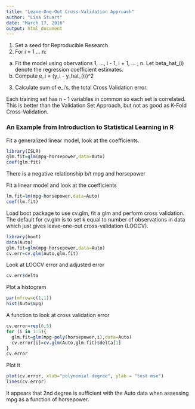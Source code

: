 ```yaml
---
title: "Leave-One-Out Cross-Validation Approach"
author: "Lisa Stuart"
date: "March 17, 2016"
output: html_document
---
```


1. Set a seed for Reproducible Research
2. For i = 1 ... n:
a. Fit the model using obervations 1, ..., i - 1, i + 1, ... , n.  Let beta_hat_(i) denote the regression coefficient estimates.
b. Compute e_i = (y_i - y_hat_(i))^2
3. Calculate sum of e_i's, the total Cross Validation error.

Each training set has n - 1 variables in common so each set is correlated.  This is better than the Validation Set Approach, but not as good as K-Fold Cross-Validation.

### An Example from Introduction to Statistical Learning in R

Fit a generalized linear model, look at the coefficients.

```r
library(ISLR)
glm.fit=glm(mpg~horsepower,data=Auto)
coef(glm.fit)
```

There is a negative relationship b/t mpg and horsepower

Fit a linear model and look at the coefficients

```r
lm.fit=lm(mpg~horsepower,data=Auto)
coef(lm.fit)
```

Load boot package to use cv.glm, fit a glm and perform cross validation.  The default for cv.glm is to set k equal to number of observations in data which just gives leave-one-out cross-validation (LOOCV).

```r
library(boot)
data(Auto)
glm.fit=glm(mpg~horsepower,data=Auto)
cv.err=cv.glm(Auto,glm.fit)
```

Look at LOOCV error and adjusted error

```r
cv.err$delta
```

Plot a histogram

```r
par(mfrow=c(1,1))
hist(Auto$mpg)
```

A function to look at cross validation error

```r
cv.error=rep(0,5)
for (i in 1:5){
  glm.fit=glm(mpg~poly(horsepower,i),data=Auto)
  cv.error[i]=cv.glm(Auto,glm.fit)$delta[1]
}
cv.error
```

Plot it

```r
plot(cv.error, xlab="polynomial degree", ylab = "test mse")
lines(cv.error)
```

It appears that 2nd degree is sufficient with the Auto data when assessing mpg as a function of horsepower.
